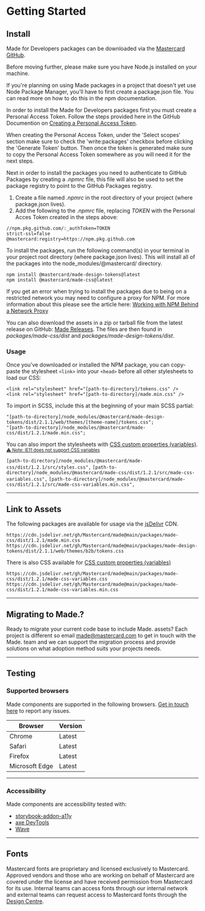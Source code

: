 
<Meta title="Hello/Getting Started" />

# Getting Started

## Install

Made for Developers packages can be downloaded via the <a href="https://github.com/Mastercard/made" target="_blank">Mastercard GitHub</a>.

Before moving further, please make sure you have Node.js installed on your machine.

If you're planning on using Made packages in a project that doesn't yet use Node Package Manager, you'll have to first create a package.json file. You can read more on how to do this in the npm documentation.

In order to install the Made for Developers packages first you must create a Personal Access Token. Follow the steps provided here in the GitHub Documention on <a href="https://docs.github.com/en/authentication/keeping-your-account-and-data-secure/creating-a-personal-access-token#creating-a-personal-access-token-classic" target="_blank">Creating a Personal Access Token</a>.

When creating the Personal Access Token, under the 'Select scopes' section make sure to check the 'write:packages' checkbox before clicking the 'Generate Token' button. Then once the token is generated make sure to copy the Personal Access Token somewhere as you will need it for the next steps.

Next in order to install the packages you need to authenticate to GitHub Packages by creating a _.npmrc_ file, this file will also be used to set the package registry to point to the GitHub Packages registry.

1. Create a file named _.npmrc_ in the root directory of your project (where package.json lives).
2. Add the following to the _.npmrc_ file, replacing _TOKEN_ with the Personal Acces Token created in the steps above:

```
//npm.pkg.github.com/:_authToken=TOKEN
strict-ssl=false
@mastercard:registry=https://npm.pkg.github.com
```

To install the packages, run the following command(s) in your terminal in your project root directory (where package.json lives). This will install all of the packages into the node_modules/@mastercard/ directory.

```
npm install @mastercard/made-design-tokens@latest
npm install @mastercard/made-css@latest
```

If you get an error when trying to install the packages due to being on a restricted network you may need to configure a proxy for NPM. For more information about this please see the article here: <a href="https://medium.com/@d_dhana/working-with-npm-behind-network-proxy-444ced82a3" target="_blank">Working with NPM Behind a Network Proxy</a>

You can also download the assets in a zip or tarball file from the latest release on GitHub: <a href="https://github.com/Mastercard/made/releases" target="_blank">Made Releases</a>. The files are then found in _packages/made-css/dist_ and _packages/made-design-tokens/dist_.

### Usage

Once you’ve downloaded or installed the NPM package, you can copy-paste the stylesheet `<link>` into your `<head>` before all other stylesheets to load our CSS:

```
<link rel="stylesheet" href="[path-to-directory]/tokens.css" />
<link rel="stylesheet" href="[path-to-directory]/made.min.css" />
```

To import in SCSS, include this at the beginning of your main SCSS partial:

```
"[path-to-directory]/node_modules/@mastercard/made-design-tokens/dist/2.1.1/web/themes/[theme-name]/tokens.css";
"[path-to-directory]/node_modules/@mastercard/made-css/dist/1.2.1/made.min.css";
```

You can also import the stylesheets with [CSS custom properties (variables)](https://developer.mozilla.org/en-US/docs/Web/CSS/Using_CSS_custom_properties). 
<small><a href="https://caniuse.com/?search=custom%20properties" target="_blank"> ⚠️ Note: IE11 does not support CSS variables</a></small>

`[path-to-directory]/node_modules/@mastercard/made-css/dist/1.2.1/src/styles.css",`
`[path-to-directory]/node_modules/@mastercard/made-css/dist/1.2.1/src/made-css-variables.css",`
`[path-to-directory]/node_modules/@mastercard/made-css/dist/1.2.1/src/made-css-variables.min.css",`

---

## Link to Assets

The following packages are available for usage via the <a href="https://www.jsdelivr.com" target="_blank">jsDelivr</a> CDN.

```
https://cdn.jsdelivr.net/gh/Mastercard/made@main/packages/made-css/dist/1.2.1/made.min.css
https://cdn.jsdelivr.net/gh/Mastercard/made@main/packages/made-design-tokens/dist/2.1.1/web/themes/b2b/tokens.css
```

There is also CSS available for [CSS custom properties (variables)](https://developer.mozilla.org/en-US/docs/Web/CSS/Using_CSS_custom_properties)

```
https://cdn.jsdelivr.net/gh/Mastercard/made@main/packages/made-css/dist/1.2.1/made-css-variables.css
https://cdn.jsdelivr.net/gh/Mastercard/made@main/packages/made-css/dist/1.2.1/made-css-variables.min.css
```

---

## Migrating to Made.?

Ready to  migrate your current code base to include Made. assets? Each project is different so email <a href="mailto:made@mastercard.com">made@mastercard.com</a> to get in touch with the Made. team and we can support the migration process and provide solutions on what adoption method suits your projects needs. 

---


## Testing

### Supported browsers

Made components are supported in the following browsers. <a href="https://github.com/Mastercard/made/issues" target="_blank">Get in touch here</a> to report any issues.

| Browser        | Version |
| -------------- | ------- |
| Chrome         | Latest    |
| Safari         | Latest    |
| Firefox        | Latest    |
| Microsoft Edge | Latest    |


---


### Accessibility

Made components are accessibility tested with:

- [storybook-addon-a11y](https://storybook.js.org/addons/@storybook/addon-a11y)
- [axe DevTools](https://www.deque.com/axe/devtools/)
- [Wave](https://wave.webaim.org/extension/)

---

## Fonts

Mastercard fonts are proprietary and licensed exclusively to Mastercard. Approved vendors and those who are working on behalf of Mastercard are covered under the license and have received permission from Mastercard for its use. Internal teams can access fonts through our internal network and external teams can request access to Mastercard fonts through the <a href="https://designcenter.mastercard.com/" target="_blank">Design Centre</a>.